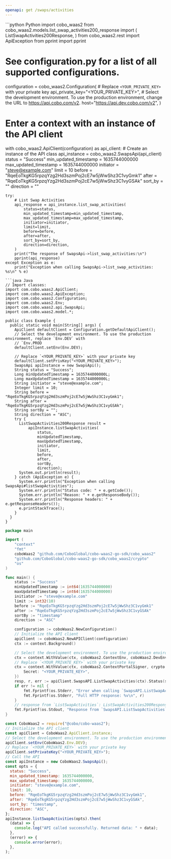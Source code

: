 ```yaml
---
openapi: get /swaps/activities
---
```


<RequestExample>
```python Python
import cobo_waas2
from cobo_waas2.models.list_swap_activities200_response import (
    ListSwapActivities200Response,
)
from cobo_waas2.rest import ApiException
from pprint import pprint

# See configuration.py for a list of all supported configurations.
configuration = cobo_waas2.Configuration(
    # Replace `<YOUR_PRIVATE_KEY>` with your private key
    api_private_key="<YOUR_PRIVATE_KEY>",
    # Select the development environment. To use the production environment, change the URL to https://api.cobo.com/v2.
    host="https://api.dev.cobo.com/v2",
)
# Enter a context with an instance of the API client
with cobo_waas2.ApiClient(configuration) as api_client:
    # Create an instance of the API class
    api_instance = cobo_waas2.SwapsApi(api_client)
    status = "Success"
    min_updated_timestamp = 1635744000000
    max_updated_timestamp = 1635744000000
    initiator = "steve@example.com"
    limit = 10
    before = "RqeEoTkgKG5rpzqYzg2Hd3szmPoj2cE7w5jWwShz3C1vyGmk1"
    after = "RqeEoTkgKG5rpzqYzg2Hd3szmPoj2cE7w5jWwShz3C1vyGSAk"
    sort_by = ""
    direction = ""

    try:
        # List Swap Activities
        api_response = api_instance.list_swap_activities(
            status=status,
            min_updated_timestamp=min_updated_timestamp,
            max_updated_timestamp=max_updated_timestamp,
            initiator=initiator,
            limit=limit,
            before=before,
            after=after,
            sort_by=sort_by,
            direction=direction,
        )
        print("The response of SwapsApi->list_swap_activities:\n")
        pprint(api_response)
    except Exception as e:
        print("Exception when calling SwapsApi->list_swap_activities: %s\n" % e)

```
```java Java
// Import classes:
import com.cobo.waas2.ApiClient;
import com.cobo.waas2.ApiException;
import com.cobo.waas2.Configuration;
import com.cobo.waas2.Env;
import com.cobo.waas2.api.SwapsApi;
import com.cobo.waas2.model.*;

public class Example {
  public static void main(String[] args) {
    ApiClient defaultClient = Configuration.getDefaultApiClient();
    // Select the development environment. To use the production environment, replace `Env.DEV` with
    // `Env.PROD
    defaultClient.setEnv(Env.DEV);

    // Replace `<YOUR_PRIVATE_KEY>` with your private key
    defaultClient.setPrivKey("<YOUR_PRIVATE_KEY>");
    SwapsApi apiInstance = new SwapsApi();
    String status = "Success";
    Long minUpdatedTimestamp = 1635744000000L;
    Long maxUpdatedTimestamp = 1635744000000L;
    String initiator = "steve@example.com";
    Integer limit = 10;
    String before = "RqeEoTkgKG5rpzqYzg2Hd3szmPoj2cE7w5jWwShz3C1vyGmk1";
    String after = "RqeEoTkgKG5rpzqYzg2Hd3szmPoj2cE7w5jWwShz3C1vyGSAk";
    String sortBy = "";
    String direction = "ASC";
    try {
      ListSwapActivities200Response result =
          apiInstance.listSwapActivities(
              status,
              minUpdatedTimestamp,
              maxUpdatedTimestamp,
              initiator,
              limit,
              before,
              after,
              sortBy,
              direction);
      System.out.println(result);
    } catch (ApiException e) {
      System.err.println("Exception when calling SwapsApi#listSwapActivities");
      System.err.println("Status code: " + e.getCode());
      System.err.println("Reason: " + e.getResponseBody());
      System.err.println("Response headers: " + e.getResponseHeaders());
      e.printStackTrace();
    }
  }
}

```
```go Go
package main

import (
	"context"
	"fmt"
	coboWaas2 "github.com/CoboGlobal/cobo-waas2-go-sdk/cobo_waas2"
	"github.com/CoboGlobal/cobo-waas2-go-sdk/cobo_waas2/crypto"
	"os"
)

func main() {
	status := "Success"
	minUpdatedTimestamp := int64(1635744000000)
	maxUpdatedTimestamp := int64(1635744000000)
	initiator := "steve@example.com"
	limit := int32(10)
	before := "RqeEoTkgKG5rpzqYzg2Hd3szmPoj2cE7w5jWwShz3C1vyGmk1"
	after := "RqeEoTkgKG5rpzqYzg2Hd3szmPoj2cE7w5jWwShz3C1vyGSAk"
	sortBy := "timestamp"
	direction := "ASC"

	configuration := coboWaas2.NewConfiguration()
	// Initialize the API client
	apiClient := coboWaas2.NewAPIClient(configuration)
	ctx := context.Background()

	// Select the development environment. To use the production environment, replace coboWaas2.DevEnv with coboWaas2.ProdEnv
	ctx = context.WithValue(ctx, coboWaas2.ContextEnv, coboWaas2.DevEnv)
	// Replace `<YOUR_PRIVATE_KEY>` with your private key
	ctx = context.WithValue(ctx, coboWaas2.ContextPortalSigner, crypto.Ed25519Signer{
		Secret: "<YOUR_PRIVATE_KEY>",
	})
	resp, r, err := apiClient.SwapsAPI.ListSwapActivities(ctx).Status(status).MinUpdatedTimestamp(minUpdatedTimestamp).MaxUpdatedTimestamp(maxUpdatedTimestamp).Initiator(initiator).Limit(limit).Before(before).After(after).SortBy(sortBy).Direction(direction).Execute()
	if err != nil {
		fmt.Fprintf(os.Stderr, "Error when calling `SwapsAPI.ListSwapActivities``: %v\n", err)
		fmt.Fprintf(os.Stderr, "Full HTTP response: %v\n", r)
	}
	// response from `ListSwapActivities`: ListSwapActivities200Response
	fmt.Fprintf(os.Stdout, "Response from `SwapsAPI.ListSwapActivities`: %v\n", resp)
}

```
```javascript JavaScript
const CoboWaas2 = require("@cobo/cobo-waas2");
// Initialize the API client
const apiClient = CoboWaas2.ApiClient.instance;
// Select the development environment. To use the production environment, replace `Env.DEV` with `Env.PROD`
apiClient.setEnv(CoboWaas2.Env.DEV);
// Replace `<YOUR_PRIVATE_KEY>` with your private key
apiClient.setPrivateKey("<YOUR_PRIVATE_KEY>");
// Call the API
const apiInstance = new CoboWaas2.SwapsApi();
const opts = {
  status: "Success",
  min_updated_timestamp: 1635744000000,
  max_updated_timestamp: 1635744000000,
  initiator: "steve@example.com",
  limit: 10,
  before: "RqeEoTkgKG5rpzqYzg2Hd3szmPoj2cE7w5jWwShz3C1vyGmk1",
  after: "RqeEoTkgKG5rpzqYzg2Hd3szmPoj2cE7w5jWwShz3C1vyGSAk",
  sort_by: "timestamp",
  direction: "ASC",
};
apiInstance.listSwapActivities(opts).then(
  (data) => {
    console.log("API called successfully. Returned data: " + data);
  },
  (error) => {
    console.error(error);
  },
);

```
</RequestExample>
